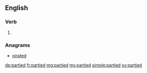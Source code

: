 ==English==

===Verb===
{{head|en}}

# {{en-past of|party}}

===Anagrams===
* [[pirated#English|pirated]]

[[de:partied]]
[[fr:partied]]
[[mg:partied]]
[[my:partied]]
[[simple:partied]]
[[sv:partied]]
